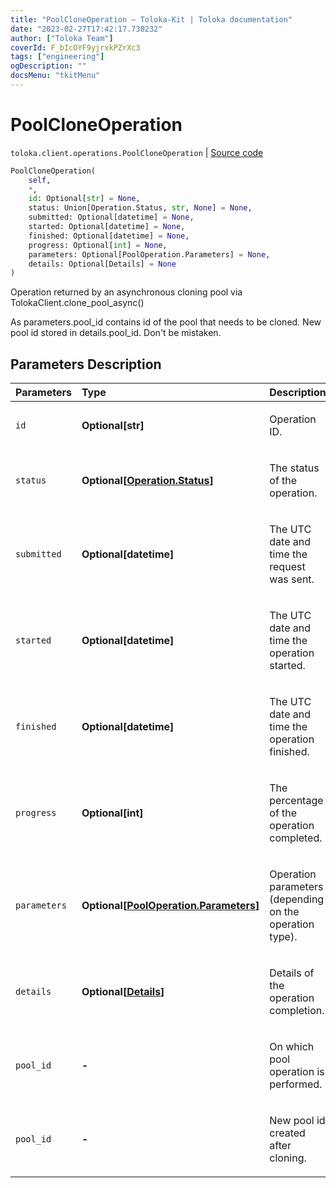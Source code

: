 ```yaml
---
title: "PoolCloneOperation — Toloka-Kit | Toloka documentation"
date: "2023-02-27T17:42:17.730232"
author: ["Toloka Team"]
coverId: F_bIcOYF9yjrxkPZrXc3
tags: ["engineering"]
ogDescription: ""
docsMenu: "tkitMenu"
---
```


# PoolCloneOperation
`toloka.client.operations.PoolCloneOperation` | [Source code](https://github.com/Toloka/toloka-kit/blob/v1.1.4/src/client/operations.py#L154)

```python
PoolCloneOperation(
    self,
    *,
    id: Optional[str] = None,
    status: Union[Operation.Status, str, None] = None,
    submitted: Optional[datetime] = None,
    started: Optional[datetime] = None,
    finished: Optional[datetime] = None,
    progress: Optional[int] = None,
    parameters: Optional[PoolOperation.Parameters] = None,
    details: Optional[Details] = None
)
```

Operation returned by an asynchronous cloning pool via TolokaClient.clone_pool_async()

As parameters.pool_id contains id of the pool that needs to be cloned.
New pool id stored in details.pool_id.
Don't be mistaken.

## Parameters Description

| Parameters | Type | Description |
| :----------| :----| :-----------|
`id`|**Optional\[str\]**|<p>Operation ID.</p>
`status`|**Optional\[[Operation.Status](/docs/toloka-kit/reference/toloka.client.operations.Operation.Status)\]**|<p>The status of the operation.</p>
`submitted`|**Optional\[datetime\]**|<p>The UTC date and time the request was sent.</p>
`started`|**Optional\[datetime\]**|<p>The UTC date and time the operation started.</p>
`finished`|**Optional\[datetime\]**|<p>The UTC date and time the operation finished.</p>
`progress`|**Optional\[int\]**|<p>The percentage of the operation completed.</p>
`parameters`|**Optional\[[PoolOperation.Parameters](/docs/toloka-kit/reference/toloka.client.operations.PoolOperation.Parameters)\]**|<p>Operation parameters (depending on the operation type).</p>
`details`|**Optional\[[Details](/docs/toloka-kit/reference/toloka.client.operations.PoolCloneOperation.Details)\]**|<p>Details of the operation completion.</p>
`pool_id`|**-**|<p>On which pool operation is performed.</p>
`pool_id`|**-**|<p>New pool id created after cloning.</p>